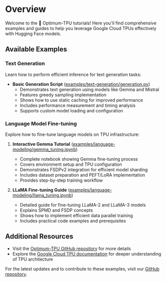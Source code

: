 # Overview

Welcome to the 🤗 Optimum-TPU tutorials! Here you'll find comprehensive examples and guides to help you leverage Google Cloud TPUs effectively with Hugging Face models.

## Available Examples

### Text Generation
Learn how to perform efficient inference for text generation tasks:

- **Basic Generation Script** ([examples/text-generation/generation.py](https://github.com/huggingface/optimum-tpu/blob/main/examples/text-generation/generation.py))
  - Demonstrates text generation using models like Gemma and Mistral
  - Features greedy sampling implementation
  - Shows how to use static caching for improved performance
  - Includes performance measurement and timing analysis
  - Supports custom model loading and configuration

### Language Model Fine-tuning
Explore how to fine-tune language models on TPU infrastructure:

1. **Interactive Gemma Tutorial** ([examples/language-modeling/gemma_tuning.ipynb](https://github.com/huggingface/optimum-tpu/blob/main/examples/language-modeling/gemma_tuning.ipynb))
   - Complete notebook showing Gemma fine-tuning process
   - Covers environment setup and TPU configuration
   - Demonstrates FSDPv2 integration for efficient model sharding
   - Includes dataset preparation and PEFT/LoRA implementation
   - Provides step-by-step training workflow

2. **LLaMA Fine-tuning Guide** ([examples/language-modeling/llama_tuning.ipynb](https://github.com/huggingface/optimum-tpu/blob/main/examples/language-modeling/llama_tuning.ipynb))
   - Detailed guide for fine-tuning LLaMA-2 and LLaMA-3 models
   - Explains SPMD and FSDP concepts
   - Shows how to implement efficient data parallel training
   - Includes practical code examples and prerequisites

## Additional Resources

- Visit the [Optimum-TPU GitHub repository](https://github.com/huggingface/optimum-tpu) for more details
- Explore the [Google Cloud TPU documentation](https://cloud.google.com/tpu/docs) for deeper understanding of TPU architecture

For the latest updates and to contribute to these examples, visit our [GitHub repository](https://github.com/huggingface/optimum-tpu).